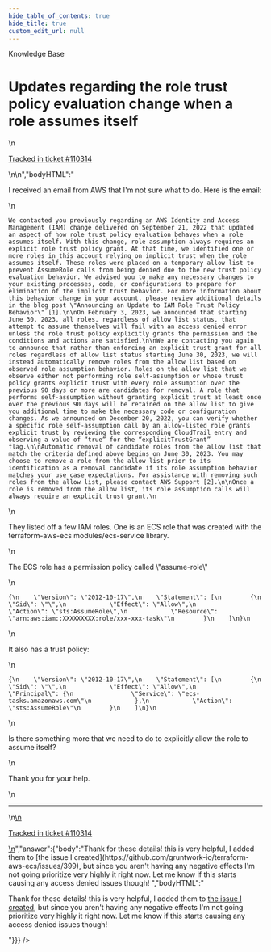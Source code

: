```yaml
---
hide_table_of_contents: true
hide_title: true
custom_edit_url: null
---
```



<head>
  <link rel="canonical" href="https://github.com/gruntwork-io/knowledge-base/discussions/748" />
</head>

<CenterLayout>
<span className="searchCategory">Knowledge Base</span>
<h1>Updates regarding the role trust policy evaluation change when a role assumes itself</h1>
<GitHub discussion={{"id":"D_kwDOF8slf84AUbwv","number":748,"author":{"login":"erictompkins"},"title":"Updates regarding the role trust policy evaluation change when a role assumes itself","body":"\nI received an email from AWS that I'm not sure what to do. Here is the email:\r\n\r\n```\r\nWe contacted you previously regarding an AWS Identity and Access Management (IAM) change delivered on September 21, 2022 that updated an aspect of how role trust policy evaluation behaves when a role assumes itself. With this change, role assumption always requires an explicit role trust policy grant. At that time, we identified one or more roles in this account relying on implicit trust when the role assumes itself. These roles were placed on a temporary allow list to prevent AssumeRole calls from being denied due to the new trust policy evaluation behavior. We advised you to make any necessary changes to your existing processes, code, or configurations to prepare for elimination of the implicit trust behavior. For more information about this behavior change in your account, please review additional details in the blog post \"Announcing an Update to IAM Role Trust Policy Behavior\" [1].\r\n\r\nOn February 3, 2023, we announced that starting June 30, 2023, all roles, regardless of allow list status, that attempt to assume themselves will fail with an access denied error unless the role trust policy explicitly grants the permission and the conditions and actions are satisfied.\r\n\r\nWe are contacting you again to announce that rather than enforcing an explicit trust grant for all roles regardless of allow list status starting June 30, 2023, we will instead automatically remove roles from the allow list based on observed role assumption behavior. Roles on the allow list that we observe either not performing role self-assumption or whose trust policy grants explicit trust with every role assumption over the previous 90 days or more are candidates for removal. A role that performs self-assumption without granting explicit trust at least once over the previous 90 days will be retained on the allow list to give you additional time to make the necessary code or configuration changes. As we announced on December 20, 2022, you can verify whether a specific role self-assumption call by an allow-listed role grants explicit trust by reviewing the corresponding CloudTrail entry and observing a value of “true” for the “explicitTrustGrant” flag.\r\n\r\nAutomatic removal of candidate roles from the allow list that match the criteria defined above begins on June 30, 2023. You may choose to remove a role from the allow list prior to its identification as a removal candidate if its role assumption behavior matches your use case expectations. For assistance with removing such roles from the allow list, please contact AWS Support [2].\r\n\r\nOnce a role is removed from the allow list, its role assumption calls will always require an explicit trust grant.\r\n```\r\nThey listed off a few IAM roles. One is an ECS role that was created with the terraform-aws-ecs modules/ecs-service library. \r\n\r\nThe ECS role has a permission policy called \"assume-role\"\r\n```\r\n{\r\n    \"Version\": \"2012-10-17\",\r\n    \"Statement\": [\r\n        {\r\n            \"Sid\": \"\",\r\n            \"Effect\": \"Allow\",\r\n            \"Action\": \"sts:AssumeRole\",\r\n            \"Resource\": \"arn:aws:iam::XXXXXXXXX:role/xxx-xxx-task\"\r\n        }\r\n    ]\r\n}\r\n```\r\n\r\nIt also has a trust policy:\r\n```\r\n{\r\n    \"Version\": \"2012-10-17\",\r\n    \"Statement\": [\r\n        {\r\n            \"Sid\": \"\",\r\n            \"Effect\": \"Allow\",\r\n            \"Principal\": {\r\n                \"Service\": \"ecs-tasks.amazonaws.com\"\r\n            },\r\n            \"Action\": \"sts:AssumeRole\"\r\n        }\r\n    ]\r\n}\r\n```\r\n\r\nIs there something more that we need to do to explicitly allow the role to assume itself?\r\n\r\nThank you for your help.\n\n---\n\n<ins datetime=\"2023-06-30T19:36:04Z\">\n  <p><a href=\"https://support.gruntwork.io/hc/requests/110314\">Tracked in ticket #110314</a></p>\n</ins>\n","bodyHTML":"<p dir=\"auto\">I received an email from AWS that I'm not sure what to do. Here is the email:</p>\n<div class=\"snippet-clipboard-content notranslate position-relative overflow-auto\" data-snippet-clipboard-copy-content=\"We contacted you previously regarding an AWS Identity and Access Management (IAM) change delivered on September 21, 2022 that updated an aspect of how role trust policy evaluation behaves when a role assumes itself. With this change, role assumption always requires an explicit role trust policy grant. At that time, we identified one or more roles in this account relying on implicit trust when the role assumes itself. These roles were placed on a temporary allow list to prevent AssumeRole calls from being denied due to the new trust policy evaluation behavior. We advised you to make any necessary changes to your existing processes, code, or configurations to prepare for elimination of the implicit trust behavior. For more information about this behavior change in your account, please review additional details in the blog post &quot;Announcing an Update to IAM Role Trust Policy Behavior&quot; [1].\n\nOn February 3, 2023, we announced that starting June 30, 2023, all roles, regardless of allow list status, that attempt to assume themselves will fail with an access denied error unless the role trust policy explicitly grants the permission and the conditions and actions are satisfied.\n\nWe are contacting you again to announce that rather than enforcing an explicit trust grant for all roles regardless of allow list status starting June 30, 2023, we will instead automatically remove roles from the allow list based on observed role assumption behavior. Roles on the allow list that we observe either not performing role self-assumption or whose trust policy grants explicit trust with every role assumption over the previous 90 days or more are candidates for removal. A role that performs self-assumption without granting explicit trust at least once over the previous 90 days will be retained on the allow list to give you additional time to make the necessary code or configuration changes. As we announced on December 20, 2022, you can verify whether a specific role self-assumption call by an allow-listed role grants explicit trust by reviewing the corresponding CloudTrail entry and observing a value of “true” for the “explicitTrustGrant” flag.\n\nAutomatic removal of candidate roles from the allow list that match the criteria defined above begins on June 30, 2023. You may choose to remove a role from the allow list prior to its identification as a removal candidate if its role assumption behavior matches your use case expectations. For assistance with removing such roles from the allow list, please contact AWS Support [2].\n\nOnce a role is removed from the allow list, its role assumption calls will always require an explicit trust grant.\"><pre class=\"notranslate\"><code class=\"notranslate\">We contacted you previously regarding an AWS Identity and Access Management (IAM) change delivered on September 21, 2022 that updated an aspect of how role trust policy evaluation behaves when a role assumes itself. With this change, role assumption always requires an explicit role trust policy grant. At that time, we identified one or more roles in this account relying on implicit trust when the role assumes itself. These roles were placed on a temporary allow list to prevent AssumeRole calls from being denied due to the new trust policy evaluation behavior. We advised you to make any necessary changes to your existing processes, code, or configurations to prepare for elimination of the implicit trust behavior. For more information about this behavior change in your account, please review additional details in the blog post \"Announcing an Update to IAM Role Trust Policy Behavior\" [1].\n\nOn February 3, 2023, we announced that starting June 30, 2023, all roles, regardless of allow list status, that attempt to assume themselves will fail with an access denied error unless the role trust policy explicitly grants the permission and the conditions and actions are satisfied.\n\nWe are contacting you again to announce that rather than enforcing an explicit trust grant for all roles regardless of allow list status starting June 30, 2023, we will instead automatically remove roles from the allow list based on observed role assumption behavior. Roles on the allow list that we observe either not performing role self-assumption or whose trust policy grants explicit trust with every role assumption over the previous 90 days or more are candidates for removal. A role that performs self-assumption without granting explicit trust at least once over the previous 90 days will be retained on the allow list to give you additional time to make the necessary code or configuration changes. As we announced on December 20, 2022, you can verify whether a specific role self-assumption call by an allow-listed role grants explicit trust by reviewing the corresponding CloudTrail entry and observing a value of “true” for the “explicitTrustGrant” flag.\n\nAutomatic removal of candidate roles from the allow list that match the criteria defined above begins on June 30, 2023. You may choose to remove a role from the allow list prior to its identification as a removal candidate if its role assumption behavior matches your use case expectations. For assistance with removing such roles from the allow list, please contact AWS Support [2].\n\nOnce a role is removed from the allow list, its role assumption calls will always require an explicit trust grant.\n</code></pre></div>\n<p dir=\"auto\">They listed off a few IAM roles. One is an ECS role that was created with the terraform-aws-ecs modules/ecs-service library.</p>\n<p dir=\"auto\">The ECS role has a permission policy called \"assume-role\"</p>\n<div class=\"snippet-clipboard-content notranslate position-relative overflow-auto\" data-snippet-clipboard-copy-content=\"{\n    &quot;Version&quot;: &quot;2012-10-17&quot;,\n    &quot;Statement&quot;: [\n        {\n            &quot;Sid&quot;: &quot;&quot;,\n            &quot;Effect&quot;: &quot;Allow&quot;,\n            &quot;Action&quot;: &quot;sts:AssumeRole&quot;,\n            &quot;Resource&quot;: &quot;arn:aws:iam::XXXXXXXXX:role/xxx-xxx-task&quot;\n        }\n    ]\n}\"><pre class=\"notranslate\"><code class=\"notranslate\">{\n    \"Version\": \"2012-10-17\",\n    \"Statement\": [\n        {\n            \"Sid\": \"\",\n            \"Effect\": \"Allow\",\n            \"Action\": \"sts:AssumeRole\",\n            \"Resource\": \"arn:aws:iam::XXXXXXXXX:role/xxx-xxx-task\"\n        }\n    ]\n}\n</code></pre></div>\n<p dir=\"auto\">It also has a trust policy:</p>\n<div class=\"snippet-clipboard-content notranslate position-relative overflow-auto\" data-snippet-clipboard-copy-content=\"{\n    &quot;Version&quot;: &quot;2012-10-17&quot;,\n    &quot;Statement&quot;: [\n        {\n            &quot;Sid&quot;: &quot;&quot;,\n            &quot;Effect&quot;: &quot;Allow&quot;,\n            &quot;Principal&quot;: {\n                &quot;Service&quot;: &quot;ecs-tasks.amazonaws.com&quot;\n            },\n            &quot;Action&quot;: &quot;sts:AssumeRole&quot;\n        }\n    ]\n}\"><pre class=\"notranslate\"><code class=\"notranslate\">{\n    \"Version\": \"2012-10-17\",\n    \"Statement\": [\n        {\n            \"Sid\": \"\",\n            \"Effect\": \"Allow\",\n            \"Principal\": {\n                \"Service\": \"ecs-tasks.amazonaws.com\"\n            },\n            \"Action\": \"sts:AssumeRole\"\n        }\n    ]\n}\n</code></pre></div>\n<p dir=\"auto\">Is there something more that we need to do to explicitly allow the role to assume itself?</p>\n<p dir=\"auto\">Thank you for your help.</p>\n<hr>\n<ins datetime=\"2023-06-30T19:36:04Z\">\n  <p dir=\"auto\"><a href=\"https://support.gruntwork.io/hc/requests/110314\" rel=\"nofollow\">Tracked in ticket #110314</a></p>\n</ins>","answer":{"body":"Thank for these details! this is very helpful, I added them to [the issue I created](https://github.com/gruntwork-io/terraform-aws-ecs/issues/399), but since you aren't having any negative effects I'm not going prioritize very highly it right now. Let me know if this starts causing any access denied issues though! ","bodyHTML":"<p dir=\"auto\">Thank for these details! this is very helpful, I added them to <a href=\"https://github.com/gruntwork-io/terraform-aws-ecs/issues/399\">the issue I created</a>, but since you aren't having any negative effects I'm not going prioritize very highly it right now. Let me know if this starts causing any access denied issues though!</p>"}}} />

</CenterLayout>
  

<!-- ##DOCS-SOURCER-START
{
  "sourcePlugin": "github-discussions",
  "hash": "46f9502568382388150c17df531cfad5"
}
##DOCS-SOURCER-END -->
